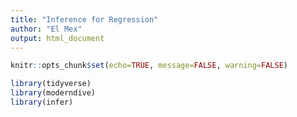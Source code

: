 ```yaml
---
title: "Inference for Regression"
author: "El Mex"
output: html_document
---
```


```r
knitr::opts_chunk$set(echo=TRUE, message=FALSE, warning=FALSE)
```

```r
library(tidyverse)
library(moderndive)
library(infer)
```

#  